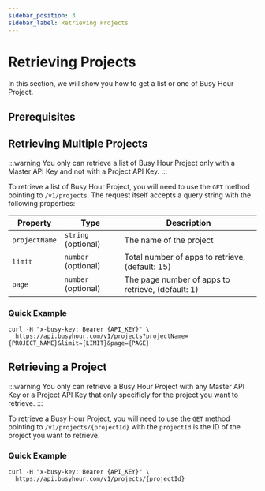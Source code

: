 ```yaml
---
sidebar_position: 3
sidebar_label: Retrieving Projects
---
```



# Retrieving Projects

In this section, we will show you how to get a list or one of Busy Hour Project.

## Prerequisites

<Prerequisites />

## Retrieving Multiple Projects

:::warning
You only can retrieve a list of Busy Hour Project only with a Master API Key and not with a Project API Key.
:::

To retrieve a list of Busy Hour Project, you will need to use the `GET` method pointing to `/v1/projects`. The request itself accepts a query string with the following properties:

| Property      | Type                | Description                                       |
| ------------- | ------------------- | ------------------------------------------------- |
| `projectName` | `string` (optional) | The name of the project                           |
| `limit`       | `number` (optional) | Total number of apps to retrieve, (default: 15)   |
| `page`        | `number` (optional) | The page number of apps to retrieve, (default: 1) |

### Quick Example

```curl
curl -H "x-busy-key: Bearer {API_KEY}" \
  https://api.busyhour.com/v1/projects?projectName={PROJECT_NAME}&limit={LIMIT}&page={PAGE}
```

## Retrieving a Project

:::warning
You only can retrieve a Busy Hour Project with any Master API Key or a Project API Key that only specificly for the project you want to retrieve.
:::

To retrieve a Busy Hour Project, you will need to use the `GET` method pointing to `/v1/projects/{projectId}` with the `projectId` is the ID of the project you want to retrieve.

### Quick Example

```curl
curl -H "x-busy-key: Bearer {API_KEY}" \
  https://api.busyhour.com/v1/projects/{projectId}
```
